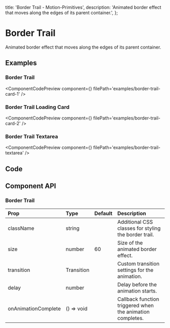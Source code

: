   title: 'Border Trail - Motion-Primitives',
  description:
    'Animated border effect that moves along the edges of its parent container.',
};


# Border Trail

Animated border effect that moves along the edges of its parent container.

## Examples

### Border Trail

<ComponentCodePreview
  component={<BorderTrailCard1 />}
  filePath='examples/border-trail-card-1'
/>

### Border Trail Loading Card

<ComponentCodePreview
  component={<BorderTrailCard2 />}
  filePath='examples/border-trail-card-2'
/>

### Border Trail Textarea

<ComponentCodePreview
  component={<BorderTrailTextarea />}
  filePath='examples/border-trail-textarea'
/>

## Code

<CodeBlock filePath='components/core/border-trail.tsx' />

## Component API

### Border Trail

| Prop                | Type       | Default | Description                                               |
| :------------------ | :--------- | :------ | :-------------------------------------------------------- |
| className           | string     |         | Additional CSS classes for styling the border trail.      |
| size                | number     | 60      | Size of the animated border effect.                       |
| transition          | Transition |         | Custom transition settings for the animation.             |
| delay               | number     |         | Delay before the animation starts.                        |
| onAnimationComplete | () => void |         | Callback function triggered when the animation completes. |
